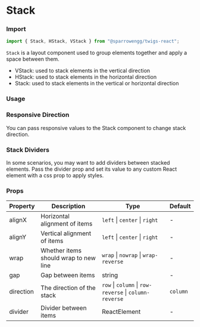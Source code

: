 
# Stack

### Import

```jsx
import { Stack, HStack, VStack } from "@sparrowengg/twigs-react";
```

`Stack` is a layout component used to group elements together and apply a space between them.

- VStack: used to stack elements in the vertical direction
- HStack: used to stack elements in the horizontal direction
- Stack: used to stack elements in the vertical or horizontal direction

### Usage

<StackSnippet />

### Responsive Direction

You can pass responsive values to the Stack component to change stack direction.

<StackResponsiveSnippet />

### Stack Dividers

In some scenarios, you may want to add dividers between stacked elements. Pass the divider prop and set its value to any custom React element with a css prop to apply styles.

<StackDividersSnippet />

### Props

| Property  | Description                                     | Type                                                   | Default  |
| --------- | ----------------------------------------------- | ------------------------------------------------------ | -------- |
| alignX    | Horizontal alignment of items                   | `left` \| `center` \| `right`                          | -        |
| alignY    | Vertical alignment of items                     | `left` \| `center` \| `right`                          | -        |
| wrap      | Whether items should wrap to new line           | `wrap` \| `nowrap` \| `wrap-reverse`                   | -        |
| gap       | Gap between items                               | string                                                 | -        |
| direction | The direction of the stack                      | `row` \| `column` \| `row-reverse` \| `column-reverse` | `column` |
| divider   | Divider between items                           | ReactElement                                           | -        |